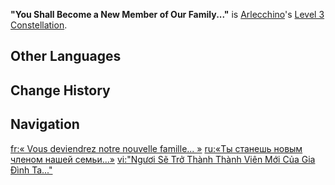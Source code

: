 {{Constellation Infobox
|image         = Constellation "You Shall Become a New Member of Our Family...".png
|character     = Arlecchino
|level         = 3
|description   = Increases the Level of Normal Attack: Invitation to a Beheading by 3.<br>Maximum upgrade level is 15.
|scale_att1    = 
|scale_att2    = 
|utility1      = Talent Level Increase
|utility2      = Normal Attack Level Increase
}}
'''"You Shall Become a New Member of Our Family..."''' is [[Arlecchino]]'s [[Level 3 Constellation]].
<!--
==Gameplay Notes==
--><!--
==Preview==
{Preview
|file = "You Shall Become a New Member of Our Family..." Preview
}
-->
==Other Languages==
{{Other Languages
|en       = "You Shall Become a New Member of Our Family..."
|zhs      = 「你将成为我们新的家人…」
|zhs_rm   = "Nǐ Jiāng Chéngwéi Wǒmen Xīn de Jiārén..."
|zht      = 「{{MC|m=你|f=妳}}將成為我們新的家人…」
|zht_rm   = "Nǐ Jiāng Chéngwéi Wǒmen Xīn de Jiārén..."
|zh_tl    = "You Shall Become a New Member of Our Family..."
|ja       = 「君は私たちの 新しい家族になるんだ…」
|ja_rm    = "Kimi wa Watashi-tachi no Atarashii Kazoku ni Naru nda..."
|ja_tl    = "You Shall Become a New Member of Our Family..."
|ko       = 「우리의 새 가족이 되었으니…」
|ko_rm    = 
|ko_tl    = 
|es       = Tú serás el nuevo miembro de nuestra familia
|es_tl    = You Shall Be the New Member of Our Family
|fr       = « Vous deviendrez notre nouvelle famille... »
|fr_tl    = "You Shall Become Our New Family..."
|ru       = «Ты станешь новым членом нашей семьи...»
|ru_tl    = "You Shall Become a New Member of Our Family..."
|th       = "You Shall Become a New Member of Our Family..."
|vi       = "Ngươi Sẽ Trở Thành Thành Viên Mới Của Gia Đình Ta..."
|vi_tl    = 
|de       = „Du wirst Teil unserer Familie werden ...“
|de_tl    = "You Will Become a Part of Our Family..."
|id       = "You Shall Become a New Member of Our Family ..."
|pt       = "Você se Tornará um Novo Membro da Nossa Família..."
|pt_tl    = 
|tr       = "Ailemizin Yeni Üyesi Olacaksın..."
|tr_tl    = 
|it       = "Diventerai un nuovo membro della nostra famiglia..."
|it_tl    = "You Will Become a New Member of Our Family..."
}}

==Change History==
{{Change History|4.6}}

==Navigation==
{{Talent Navbox|Arlecchino}}

[[fr:« Vous deviendrez notre nouvelle famille... »]]
[[ru:«Ты станешь новым членом нашей семьи...»]]
[[vi:"Ngươi Sẽ Trở Thành Thành Viên Mới Của Gia Đình Ta..."]]